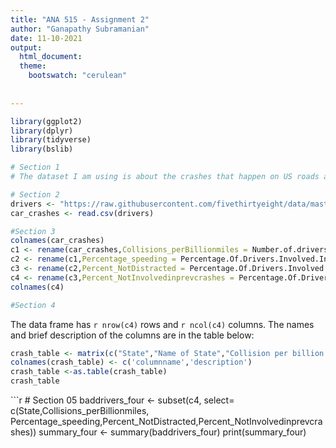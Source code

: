 ---
title: "ANA 515 - Assignment 2"
author: "Ganapathy Subramanian"
date: 11-10-2021
output: 
  html_document:
  theme:
    bootswatch: "cerulean"
  
      
---
```{r setup, include = FALSE}
library(ggplot2)
library(dplyr)
library(tidyverse)
library(bslib)
```

```{r, include = TRUE}
# Section 1
# The dataset I am using is about the crashes that happen on US roads and freeways and the various reasons that they happen. We also have data from the insurance firms regarding how much have been claimed from those accidents. This data is collected by the NHTSA (National Highway Traffic Safety Administration) between 2009 and 2012. From this dataset, we can hope to find the major root causes for accidents and try to build solutions to prevent them from happening in future. This file is stored in CSV format without any delimiters.

```

```{r, include = TRUE}
# Section 2
drivers <- "https://raw.githubusercontent.com/fivethirtyeight/data/master/bad-drivers/bad-drivers.csv"
car_crashes <- read.csv(drivers)
```

```{r, include = TRUE}
#Section 3
colnames(car_crashes)
c1 <- rename(car_crashes,Collisions_perBillionmiles = Number.of.drivers.involved.in.fatal.collisions.per.billion.miles)
c2 <- rename(c1,Percentage_speeding = Percentage.Of.Drivers.Involved.In.Fatal.Collisions.Who.Were.Speeding)
c3 <- rename(c2,Percent_NotDistracted = Percentage.Of.Drivers.Involved.In.Fatal.Collisions.Who.Were.Not.Distracted)
c4 <- rename(c3,Percent_NotInvolvedinprevcrashes = Percentage.Of.Drivers.Involved.In.Fatal.Collisions.Who.Had.Not.Been.Involved.In.Any.Previous.Accidents)
colnames(c4)
```

```{r, include = TRUE}
#Section 4
```
The data frame has `r nrow(c4)` rows and `r ncol(c4)` columns. The names and brief description of the columns are in the table below:

```{r, include = TRUE}
crash_table <- matrix(c("State","Name of State","Collision per billion miles","Number of collisions per Bil_miles", "Percent Speeding","Fatal collisions due to speeding","DUI","Driving under Influence","Distracted Drivers","Collisions due to distractions","History","Drivers with no history","Insurance premiums","Cost of insurance","Losses","Losses by insurance company"),ncol = 2, byrow = TRUE)
colnames(crash_table) <- c('columnname','description')
crash_table <-as.table(crash_table)
crash_table
```
```{r, include = TRUE}
# Section 05 
baddrivers_four <- subset(c4, select= c(State,Collisions_perBillionmiles, Percentage_speeding,Percent_NotDistracted,Percent_NotInvolvedinprevcrashes))
summary_four <- summary(baddrivers_four)
print(summary_four)
